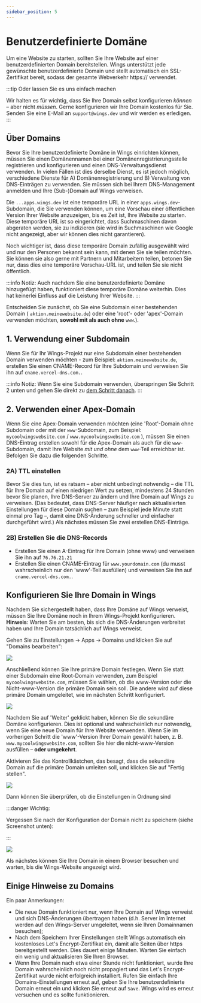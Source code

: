 ```yaml
---
sidebar_position: 5
---
```


# Benutzerdefinierte Domäne

Um eine Website zu starten, sollten Sie Ihre Website auf einer benutzerdefinierten Domain bereitstellen. Wings unterstützt jede gewünschte benutzerdefinierte Domain und stellt automatisch ein SSL-Zertifikat bereit, sodass der gesamte Webverkehr https:// verwendet.

:::tip Oder lassen Sie es uns einfach machen

Wir halten es für wichtig, dass Sie Ihre Domain selbst konfigurieren _können_ – aber nicht _müssen_. Gerne konfigurieren wir Ihre Domain kostenlos für Sie. Senden Sie eine E-Mail an `support@wings.dev` und wir werden es erledigen.
:::

## Über Domains

Bevor Sie Ihre benutzerdefinierte Domäne in Wings einrichten können, müssen Sie einen Domänennamen bei einer Domänenregistrierungsstelle registrieren und konfigurieren und einen DNS-Verwaltungsdienst verwenden. In vielen Fällen ist dies derselbe Dienst, es ist jedoch möglich, verschiedene Dienste für A) Domänenregistrierung und B) Verwaltung von DNS-Einträgen zu verwenden. Sie müssen sich bei Ihrem DNS-Management anmelden und Ihre (Sub-)Domain auf Wings verweisen.

Die `...apps.wings.dev` ist eine temporäre URL in einer `apps.wings.dev`-Subdomain, die Sie verwenden können, um eine Vorschau einer öffentlichen Version Ihrer Website anzuzeigen, bis es Zeit ist, Ihre Website zu starten. Diese temporäre URL ist so eingerichtet, dass Suchmaschinen davon abgeraten werden, sie zu indizieren (sie wird in Suchmaschinen wie Google nicht angezeigt, aber wir können dies nicht garantieren).

Noch wichtiger ist, dass diese temporäre Domain zufällig ausgewählt wird und nur den Personen bekannt sein kann, mit denen Sie sie teilen möchten. Sie können sie also gerne mit Partnern und Mitarbeitern teilen, betonen Sie nur, dass dies eine temporäre Vorschau-URL ist, und teilen Sie sie nicht öffentlich.

:::info Notiz:
Auch nachdem Sie eine benutzerdefinierte Domäne hinzugefügt haben, funktioniert diese temporäre Domäne weiterhin. Dies hat keinerlei Einfluss auf die Leistung Ihrer Website.
:::

Entscheiden Sie zunächst, ob Sie eine Subdomain einer bestehenden Domain ( `aktion.meinewebsite.de`) oder eine 'root'- oder 'apex'-Domain verwenden möchten, **sowohl mit als auch ohne** `www`.).

## 1. Verwendung einer Subdomain

Wenn Sie für Ihr Wings-Projekt nur eine Subdomain einer bestehenden Domain verwenden möchten - zum Beispiel: `aktion.meinewebsite.de`, erstellen Sie einen CNAME-Record für Ihre Subdomain und verweisen Sie ihn auf `cname.vercel-dns.com.`.

:::info Notiz:
Wenn Sie eine Subdomain verwenden, überspringen Sie Schritt 2 unten und gehen Sie direkt zu [dem Schritt danach](#konfigurieren-sie-ihre-domain-in-wings).
:::

## 2. Verwenden einer Apex-Domain

Wenn Sie eine Apex-Domain verwenden möchten (eine 'Root'-Domain ohne Subdomain oder mit der `www`-Subdomain, zum Beispiel: `mycoolwingswebsite.com` / `www.mycoolwingswebsite.com` ), müssen Sie einen DNS-Eintrag erstellen sowohl für die Apex-Domain als auch für die `www`-Subdomain, damit Ihre Website _mit und ohne_ dem `www`-Teil erreichbar ist. Befolgen Sie dazu die folgenden Schritte.

### 2A) TTL einstellen

Bevor Sie dies tun, ist es ratsam – aber nicht unbedingt notwendig – die TTL für Ihre Domain auf einen niedrigen Wert zu setzen, mindestens 24 Stunden bevor Sie planen, Ihre DNS-Server zu ändern und Ihre Domain auf Wings zu verweisen. (Das bedeutet, dass DNS-Server häufiger nach aktualisierten Einstellungen für diese Domain suchen – zum Beispiel jede Minute statt einmal pro Tag –, damit eine DNS-Änderung schneller und einfacher durchgeführt wird.) Als nächstes müssen Sie zwei erstellen DNS-Einträge.

### 2B) Erstellen Sie die DNS-Records

- Erstellen Sie einen A-Eintrag für Ihre Domain (ohne www) und verweisen Sie ihn auf `76.76.21.21`
- Erstellen Sie einen CNAME-Eintrag für `www.yourdomain.com` (du musst wahrscheinlich nur den 'www'-Teil ausfüllen) und verweisen Sie ihn auf `cname.vercel-dns.com.`.

## Konfigurieren Sie Ihre Domain in Wings

Nachdem Sie sichergestellt haben, dass Ihre Domäne auf Wings verweist, müssen Sie Ihre Domäne noch in Ihrem Wings-Projekt konfigurieren. **Hinweis**: Warten Sie am besten, bis sich die DNS-Änderungen verbreitet haben und Ihre Domain tatsächlich auf Wings verweist.

Gehen Sie zu Einstellungen -> Apps -> Domains und klicken Sie auf "Domains bearbeiten":

![](https://screens.wings.dev/CleanShot-2021-01-17-at-17.00.12-2x-XL84VSnTuhE9xqUZjTpyYFLRdCcmRaX5U5dRFQ8I1ZBdHaUyMWeDHVmTbcM0eLScdBAU1yAFpb7wAkB4c5B5wv79YjVSxaG6RTTg.png)

Anschließend können Sie Ihre primäre Domain festlegen. Wenn Sie statt einer Subdomain eine Root-Domain verwenden, zum Beispiel `mycoolwingswebsite.com`, müssen Sie wählen, ob die www-Version oder die Nicht-www-Version die primäre Domain sein soll. Die andere wird auf diese primäre Domain umgeleitet, wie im nächsten Schritt konfiguriert.

![](https://screens.wings.dev/CleanShot-2021-01-17-at-17.02.20-2x-BPGwnXBJen2fXdlLTgtFLeet0A55bPYPUpzbCJ57gCPgFZ8pSFEcsULgwHCPLjE45A4iAw5YqUFjbUb1iouy3pSq2I0VryaK84Xf.png)

Nachdem Sie auf 'Weiter' geklickt haben, können Sie die sekundäre Domäne konfigurieren. Dies ist optional und wahrscheinlich nur notwendig, wenn Sie eine neue Domain für Ihre Website verwenden. Wenn Sie im vorherigen Schritt die 'www'-Version Ihrer Domain gewählt haben, z. B. `www.mycoolwingswebsite.com`, sollten Sie hier die nicht-www-Version ausfüllen – **oder umgekehrt**.

Aktivieren Sie das Kontrollkästchen, das besagt, dass die sekundäre Domain auf die primäre Domain umleiten soll, und klicken Sie auf "Fertig stellen".

![](https://screens.wings.dev/CleanShot-2021-01-17-at-17.05.42-2x-H0VRyjrEBBBSekBZNHuRk8EiW6aiKUTIMt3979d2luwUwaAs3rZ1fW4X1632zhEoD1HBOT7QkemsqBp522fF3UXtMZdCTQeRaunE.png)

Dann können Sie überprüfen, ob die Einstellungen in Ordnung sind

:::danger Wichtig:

Vergessen Sie nach der Konfiguration der Domain nicht zu speichern (siehe Screenshot unten):

:::

![](https://screens.wings.dev/CleanShot-2021-01-17-at-17.06.39-2x-iGO4apZeTh5bzxOfnl4qwIv7hAviHdsKZ3in1WKYZfbMSvFDqWdMSDaETu55gq2fsDoeF9YpyDishXA5voqBS4ixtuDQ3N7exD48.png)

Als nächstes können Sie Ihre Domain in einem Browser besuchen und warten, bis die Wings-Website angezeigt wird.

## Einige Hinweise zu Domains

Ein paar Anmerkungen:

- Die neue Domain funktioniert nur, wenn Ihre Domain auf Wings verweist und sich DNS-Änderungen übertragen haben (d.h. Server im Internet werden auf den Wings-Server umgeleitet, wenn sie Ihren Domainnamen besuchen);
- Nach dem Speichern Ihrer Einstellungen stellt Wings automatisch ein kostenloses Let's Encrypt-Zertifikat ein, damit alle Seiten über https bereitgestellt werden. Dies dauert einige Minuten. Warten Sie einfach ein wenig und aktualisieren Sie Ihren Browser.
- Wenn Ihre Domain nach etwa einer Stunde nicht funktioniert, wurde Ihre Domain wahrscheinlich noch nicht propagiert und das Let's Encrypt-Zertifikat wurde nicht erfolgreich installiert. Rufen Sie einfach Ihre Domains-Einstellungen erneut auf, geben Sie Ihre benutzerdefinierte Domain erneut ein und klicken Sie erneut auf `Save`. Wings wird es erneut versuchen und es sollte funktionieren.
